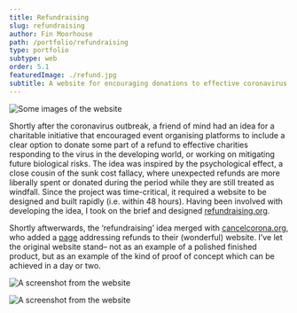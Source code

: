 ```yaml
---
title: Refundraising
slug: refundraising
author: Fin Moorhouse
path: /portfolio/refundraising
type: portfolio
subtype: web
order: 5.1
featuredImage: ./refund.jpg
subtitle: A website for encouraging donations to effective coronavirus charities.
---
```


![Some images of the website](./refund.jpg)

Shortly after the coronavirus outbreak, a friend of mind had an idea for a charitable initiative that encouraged event organising platforms to include a clear option to donate some part of a refund to effective charities responding to the virus in the developing world, or working on mitigating future biological risks. The idea was inspired by the psychological effect, a close cousin of the sunk cost fallacy, where unexpected refunds are more liberally spent or donated during the period while they are still treated as windfall. Since the project was time-critical, it required a website to be designed and built rapidly (i.e. within 48 hours). Having been involved with developing the idea, I took on the brief and designed [refundraising.org](https://refundraising.org/).

Shortly aftwerwards, the ‘refundraising’ idea merged with [cancelcorona.org](https://cancelcorona.org/), who added a [page](https://cancelcorona.org/refunds/) addressing refunds to their (wonderful) website. I’ve let the original website stand– not as an example of a polished finished product, but as an example of the kind of proof of concept which can be achieved in a day or two.

![A screenshot from the website](./rss2.png)

![A screenshot from the website](./rss3.png) 

